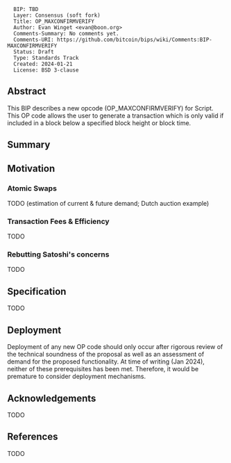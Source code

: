 <pre>
  BIP: TBD
  Layer: Consensus (soft fork)
  Title: OP_MAXCONFIRMVERIFY
  Author: Evan Winget <evan@boon.org>
  Comments-Summary: No comments yet.
  Comments-URI: https://github.com/bitcoin/bips/wiki/Comments:BIP-MAXCONFIRMVERIFY
  Status: Draft
  Type: Standards Track
  Created: 2024-01-21
  License: BSD 3-clause
</pre>

==Abstract==

This BIP describes a new opcode (OP_MAXCONFIRMVERIFY) for Script. This OP code allows the user to generate a transaction which is only valid if included in a block below a specified block height or block time.


==Summary==




==Motivation==

===Atomic Swaps===

TODO (estimation of current & future demand; Dutch auction example)


===Transaction Fees & Efficiency===

TODO


===Rebutting Satoshi's concerns===

TODO


==Specification==

TODO


==Deployment==

Deployment of any new OP code should only occur after rigorous review of the technical soundness of the proposal as well as an assessment of demand for the proposed functionality. At time of writing (Jan 2024), neither of these prerequisites has been met. Therefore, it would be premature to consider deployment mechanisms.


==Acknowledgements==

TODO


==References==

TODO
